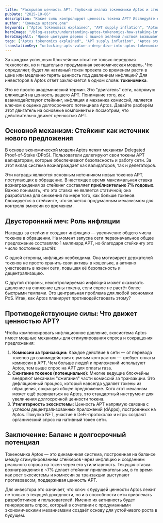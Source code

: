 ```yaml
---
title: "Раскрывая ценность APT: Глубокий анализ токеномики Aptos и стейкинга"
pubDate: "2025-10-06"
description: "Какие силы контролируют ценность токена APT? Исследуйте основной двигатель токеномики Aptos, от наград за стейкинг и инфляции до механизмов, разработанных для долгосрочного роста."
author: "Команда aptcore.one"
keywords: ["Aptos tokenomics explained", "APT supply inflation", "Aptos staking economics", "token value drivers"]
heroImage: "/blog-assets/understanding-aptos-tokenomics-how-staking-influences-apt-supply-and-value.jpg"
heroImageAlt: "Яркое цветущее дерево с пышной зелёной листвой возвышается, его корни intricately entwined с сияющими цифровыми монетами, разбросанными по земле. Монеты мерцают различными символами, представляющими криптовалюту, в то время как нежные цветы розовых и белых оттенков украшают ветви, символизируя рост и инновации в цифровую эпоху."
tags: ["Aptos tokenomics explained", "APT supply inflation", "Aptos staking economics", "token value drivers"]
translationKey: "unlocking-apts-value-a-deep-dive-into-aptos-tokenomics-and-staking"
---
```


За каждым успешным блокчейном стоит не только передовая технология, но и тщательно продуманная экономическая модель. Что определяет, будет ли нативный токен проекта со временем расти в цене или медленно терять ценность под давлением инфляции? Для инвесторов в Aptos ответ заключается в одном слове: **токеномика**.

Это не просто академический термин. Это "двигатель" сети, напрямую влияющий на ценность вашего APT. Понимание того, как взаимодействуют стейкинг, инфляция и механика комиссий, является ключом к оценке долгосрочного потенциала Aptos. Давайте разберём этот двигатель на основные компоненты и посмотрим, что действительно движет ценностью APT.

## Основной механизм: Стейкинг как источник нового предложения

В основе экономической модели Aptos лежит механизм Delegated Proof-of-Stake (DPoS). Пользователи делегируют свои токены APT валидаторам, которые обеспечивают безопасность и работу сети. За этот вклад система вознаграждает как валидаторов, так и делегаторов.

Эти награды являются основным источником новых токенов APT, поступающих в обращение. В настоящее время максимальная ставка вознаграждения за стейкинг составляет **приблизительно 7% годовых**. Важно понимать, что эта ставка не является статичной; она разработана для снижения по мере того, как больше токенов блокируется в стейкинге, что является продуманным механизмом для контроля эмиссии со временем.

## Двусторонний меч: Роль инфляции

Награды за стейкинг создают инфляцию — увеличение общего числа токенов в обращении. На момент запуска сети первоначальное общее предложение составляло 1 миллиард APT, но благодаря стейкингу это число постоянно растёт.

С одной стороны, инфляция необходима. Она мотивирует держателей токенов не просто хранить свои активы в кошельке, а активно участвовать в жизни сети, повышая её безопасность и децентрализацию.

С другой стороны, неконтролируемая инфляция может оказывать давление на снижение цены токена, если спрос не растёт более быстрыми темпами. Это центральная проблема для любой экономики PoS. Итак, как Aptos планирует противодействовать этому?

## Противодействующие силы: Что движет ценностью APT?

Чтобы компенсировать инфляционное давление, экосистема Aptos имеет мощные механизмы для стимулирования спроса и сокращения предложения:

1. **Комиссии за транзакции:** Каждое действие в сети — от перевода токенов до взаимодействия с умным контрактом — требует оплаты комиссии в APT. Чем больше людей и приложений используют Aptos, тем выше спрос на APT для оплаты газа.
2. **Сжигание токенов (потенциально):** Многие ведущие блокчейны внедряют механизм "сжигания" части комиссий за транзакции. Это дефляционный процесс, который навсегда удаляет токены из обращения, сокращая общее предложение. Хотя этот механизм может ещё развиваться на Aptos, это стандартный инструмент для увеличения долгосрочной ценности токена.
3. **Утилитарность экосистемы:** Ценность APT напрямую связана с успехом децентрализованных приложений (dApps), построенных на Aptos. Покупка NFT, участие в DeFi-протоколах и игры создают органический спрос на нативный токен сети.

## Заключение: Баланс и долгосрочный потенциал

Токеномика Aptos — это динамичная система, построенная на балансе между стимулированием стейкеров через инфляцию и созданием реального спроса на токен через его утилитарность. Текущая ставка вознаграждения в ~7% делает стейкинг привлекательным, в то время как рост экосистемы и комиссии за транзакции выступают противовесом, поддерживая ценность APT.

Для инвестора это означает, что ключ к будущей ценности Aptos лежит не только в текущей доходности, но и в способности сети привлекать разработчиков и пользователей. Именно их активность будет генерировать спрос, который в сочетании с продуманными экономическими механизмами создаёт основу для устойчивого роста в будущем.